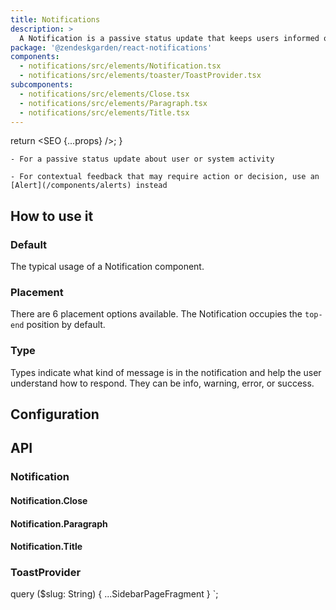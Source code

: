 ```yaml
---
title: Notifications
description: >
  A Notification is a passive status update that keeps users informed of system progress.
package: '@zendeskgarden/react-notifications'
components:
  - notifications/src/elements/Notification.tsx
  - notifications/src/elements/toaster/ToastProvider.tsx
subcomponents:
  - notifications/src/elements/Close.tsx
  - notifications/src/elements/Paragraph.tsx
  - notifications/src/elements/Title.tsx
---
```



  return <SEO {...props} />;
}

<Usage>
  <Use>

    - For a passive status update about user or system activity

  </Use>
  <Misuse>

    - For contextual feedback that may require action or decision, use an [Alert](/components/alerts) instead

  </Misuse>
</Usage>

## How to use it

### Default

The typical usage of a Notification component.


<CodeExample code={DefaultCode}>
  <Default />
</CodeExample>

### Placement

There are 6 placement options available. The Notification occupies the
`top-end` position by default.


<CodeExample code={PlacementCode}>
  <Placement />
</CodeExample>

### Type

Types indicate what kind of message is in the notification and help the user understand
how to respond. They can be info, warning, error, or success.


<CodeExample code={TypeCode}>
  <Type />
</CodeExample>

## Configuration

<Configuration reactPackage={props.data.mdx.package} components={props.data.mdx.components} />

## API

### Notification

<Component components={props.data.mdx.components} componentName="notification" />

<PropSheet components={props.data.mdx.components} componentName="notification" />

#### Notification.Close

<Component components={props.data.mdx.subcomponents} componentName="notification.close" />

<PropSheet components={props.data.mdx.subcomponents} componentName="notification.close" />

#### Notification.Paragraph

<Component components={props.data.mdx.subcomponents} componentName="notification.paragraph" />

<PropSheet components={props.data.mdx.subcomponents} componentName="notification.paragraph" />

#### Notification.Title

<Component components={props.data.mdx.subcomponents} componentName="notification.title" />

<PropSheet components={props.data.mdx.subcomponents} componentName="notification.title" />

### ToastProvider

<Component components={props.data.mdx.components} componentName="toastProvider" />

<PropSheet components={props.data.mdx.components} componentName="toastProvider" />


  query ($slug: String) {
    ...SidebarPageFragment
  }
`;

